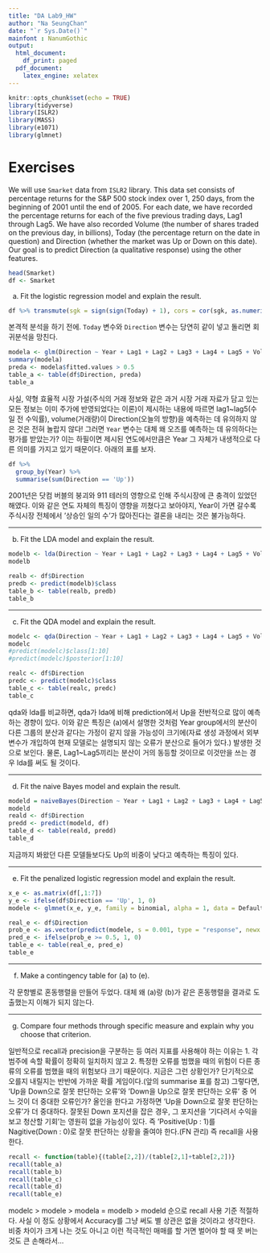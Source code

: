 ```yaml
---
title: "DA Lab9_HW"
author: "Na SeungChan"
date: "`r Sys.Date()`"
mainfont : NanumGothic
output:
  html_document:
    df_print: paged
  pdf_document:
    latex_engine: xelatex
---
```


```r
knitr::opts_chunk$set(echo = TRUE)
library(tidyverse)
library(ISLR2)
library(MASS)
library(e1071)
library(glmnet)
```


# Exercises

We will use `Smarket` data from `ISLR2` library. This data set consists of percentage returns for the S&P 500 stock index over 1, 250 days, from the beginning of 2001 until the end of 2005. For each date, we have recorded the percentage returns for each of the five previous trading days, Lag1 through Lag5. We have also recorded Volume (the number of shares traded on the previous day, in billions), Today (the percentage return on the date in question) and Direction (whether the market was Up or Down on this date). Our goal is to predict Direction (a qualitative response) using the other features.

```r
head(Smarket)
df <- Smarket
```

(a) Fit the logistic regression model and explain the result.

```r
df %>% transmute(sgk = sign(sign(Today) + 1), cors = cor(sgk, as.numeric(Direction)))
```

본격적 분석을 하기 전에. `Today` 변수와 `Direction` 변수는 당연히 같이 넣고 돌리면 회귀분석을 망친다.


```r
modela <- glm(Direction ~ Year + Lag1 + Lag2 + Lag3 + Lag4 + Lag5 + Volume, family = binomial, data = df)
summary(modela)
preda <- modela$fitted.values > 0.5
table_a <- table(df$Direction, preda)
table_a
```

사실, 약형 효율적 시장 가설(주식의 거래 정보와 같은 과거 시장 거래 자료가 담고 있는 모든 정보는 이미 주가에 반영되었다는 이론)이 제시하는 내용에 따르면 lag1~lag5(수 일 전 수익률), volume(거래량)이 Direction(오늘의 방향)을 예측하는 데 유의하지 않은 것은 전혀 놀랍지 않다! 그러면 `Year` 변수는 대체 왜 오즈를 예측하는 데 유의하다는 평가를 받았는가? 이는 하필이면 제시된 연도에서만큼은 Year 그 자체가 내생적으로 다른 의미를 가지고 있기 때문이다. 아래의 표를 보자.


```r
df %>%
  group_by(Year) %>%
  summarise(sum(Direction == 'Up'))
```

2001년은 닷컴 버블의 붕괴와 911 테러의 영향으로 인해 주식시장에 큰 충격이 있었던 해였다. 이와 같은 연도 자체의 특징이 영향을 끼쳤다고 보아야지, Year이 가면 갈수록 주식시장 전체에서 '상승인 일의 수'가 많아진다는 결론을 내리는 것은 불가능하다.



---

(b) Fit the LDA model and explain the result.

```r
modelb <- lda(Direction ~ Year + Lag1 + Lag2 + Lag3 + Lag4 + Lag5 + Volume, data = df)
modelb

realb <- df$Direction
predb <- predict(modelb)$class
table_b <- table(realb, predb)
table_b
```



---

(c) Fit the QDA model and explain the result.

```r
modelc <- qda(Direction ~ Year + Lag1 + Lag2 + Lag3 + Lag4 + Lag5 + Volume, data = df)
modelc
#predict(modelc)$class[1:10]
#predict(modelc)$posterior[1:10]

realc <- df$Direction
predc <- predict(modelc)$class
table_c <- table(realc, predc)
table_c
```


qda와 lda를 비교하면, qda가 lda에 비해 prediction에서 Up을 전반적으로 많이 예측하는 경향이 있다. 이와 같은 특징은 (a)에서 설명한 것처럼 Year group에서의 분산이 다른 그룹의 분산과 같다는 가정이 같지 않을 가능성이 크기에(자료 생성 과정에서 외부 변수가 개입하여 현재 모델로는 설명되지 않는 오류가 분산으로 들어가 있다.) 발생한 것으로 보인다. 물론, Lag1~Lag5끼리는 분산이 거의 동등할 것이므로 이것만을 쓰는 경우 lda를 써도 될 것이다.



---

(d) Fit the naive Bayes model and explain the result.

```r
modeld = naiveBayes(Direction ~ Year + Lag1 + Lag2 + Lag3 + Lag4 + Lag5 + Volume, data = df)
modeld
reald <- df$Direction
predd <- predict(modeld, df)
table_d <- table(reald, predd)
table_d
```


지금까지 봐왔던 다른 모델들보다도 Up의 비중이 낮다고 예측하는 특징이 있다.



---

(e) Fit the penalized logistic regression model and explain the result.


```r
x_e <- as.matrix(df[,1:7])
y_e <- ifelse(df$Direction == 'Up', 1, 0)
modele <- glmnet(x_e, y_e, family = binomial, alpha = 1, data = Default, lambda =0.001)

real_e <- df$Direction
prob_e <- as.vector(predict(modele, s = 0.001, type = "response", newx = x_e))
pred_e <- ifelse(prob_e >= 0.5, 1, 0)
table_e <- table(real_e, pred_e)
table_e
```



---

(f) Make a contingency table for (a) to (e).


각 문항별로 혼동행렬을 만들어 두었다. 대체 왜 (a)랑 (b)가 같은 혼동행렬을 결과로 도출했는지 이해가 되지 않는다.



---

(g) Compare four methods through specific measure and explain why you choose that criterion.


일반적으로 recall과 precision을 구분하는 등 여러 지표를 사용해야 하는 이유는 1. 각 범주에 속할 확률이 정확히 일치하지 않고 2. 특정한 오류를 범했을 때의 위험이 다른 종류의 오류를 범했을 때의 위험보다 크기 때문이다. 지금은 그런 상황인가? 단기적으로 오를지 내릴지는 반반에 가까운 확률 게임이다.(앞의 summarise 표를 참고) 그렇다면, 'Up을 Down으로 잘못 판단하는 오류'와 'Down을 Up으로 잘못 판단하는 오류' 중 어느 것이 더 중대한 오류인가? 올인을 한다고 가정하면 'Up을 Down으로 잘못 판단하는 오류'가 더 중대하다. 잘못된 Down 포지션을 잡은 경우, 그 포지션을 '기다려서 수익을 보고 청산할 기회'는 영원히 없을 가능성이 있다. 즉 'Positive(Up : 1)를 Nagitive(Down : 0)로 잘못 판단하는 상황을 줄여야 한다.(FN 관리) 즉 recall을 사용한다.


```r
recall <- function(table){(table[2,2])/(table[2,1]+table[2,2])}
recall(table_a)
recall(table_b)
recall(table_c)
recall(table_d)
recall(table_e)
```


modelc > modele > modela = modelb > modeld 순으로 recall 사용 기준 적절하다. 사실 이 정도 상황에서 Accuracy를 그냥 써도 별 상관은 없을 것이라고 생각한다. 비중 차이가 크게 나는 것도 아니고 이런 적극적인 매매를 할 거면 벌어야 할 때 못 버는 것도 큰 손해라서...